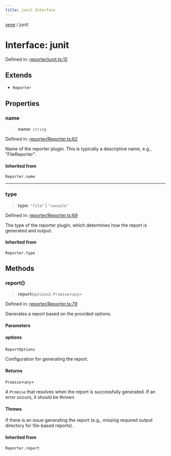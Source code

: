 ```yaml
---
title: junit Interface
---
```


[veve](./docs/veve/Types.mdx) / junit


# Interface: junit

Defined in: [reporter/junit.ts:15](https://github.com/tinytools-oss/veve/blob/be5b78158f59e7a302962ea6dd3ce70d92b54d39/src/reporter/junit.ts#L15)

## Extends

- `Reporter`

## Properties

### name

> **name**: `string`

Defined in: [reporter/Reporter.ts:62](https://github.com/tinytools-oss/veve/blob/be5b78158f59e7a302962ea6dd3ce70d92b54d39/src/reporter/Reporter.ts#L62)

Name of the reporter plugin. This is typically a descriptive name, e.g., "FileReporter".

#### Inherited from

`Reporter.name`

***

### type

> **type**: `"file"` \| `"console"`

Defined in: [reporter/Reporter.ts:69](https://github.com/tinytools-oss/veve/blob/be5b78158f59e7a302962ea6dd3ce70d92b54d39/src/reporter/Reporter.ts#L69)

The type of the reporter plugin, which determines how the report is generated and output.

#### Inherited from

`Reporter.type`

## Methods

### report()

> **report**(`options`): `Promise`\<`any`\>

Defined in: [reporter/Reporter.ts:79](https://github.com/tinytools-oss/veve/blob/be5b78158f59e7a302962ea6dd3ce70d92b54d39/src/reporter/Reporter.ts#L79)

Generates a report based on the provided options.

#### Parameters

##### options

`ReportOptions`

Configuration for generating the report.

#### Returns

`Promise`\<`any`\>

A `Promise` that resolves when the report is successfully generated. If an error occurs, it should be thrown.

#### Throws

If there is an issue generating the report (e.g., missing required output directory for file-based reports).

#### Inherited from

`Reporter.report`

